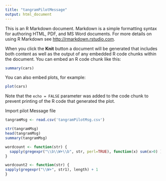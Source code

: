 ```yaml
---
title: "tangramPilotMessage"
output: html_document
---
```


This is an R Markdown document. Markdown is a simple formatting syntax for authoring HTML, PDF, and MS Word documents. For more details on using R Markdown see <http://rmarkdown.rstudio.com>.

When you click the **Knit** button a document will be generated that includes both content as well as the output of any embedded R code chunks within the document. You can embed an R code chunk like this:

```r
summary(cars)
```

You can also embed plots, for example:

```r
plot(cars)
```

Note that the `echo = FALSE` parameter was added to the code chunk to prevent printing of the R code that generated the plot.

Import pilot Message file
```r
tangramMsg <- read.csv('tangramPilotMsg.csv')
```

```r
str(tangramMsg)
head(tangramMsg)
summary(tangramMsg)
```

```r
wordcount <- function(str) {
  sapply(gregexpr("\\b\\W+\\b", str, perl=TRUE), function(x) sum(x>0) ) + 1 
}
```

```r
wordcount2 <- function(str) {
sapply(gregexpr("\\W+", str1), length) + 1
}
```
